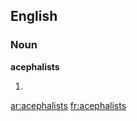 ==English==

===Noun===
'''acephalists'''

# {{plural of|[[acephalist]]}}

[[ar:acephalists]]
[[fr:acephalists]]